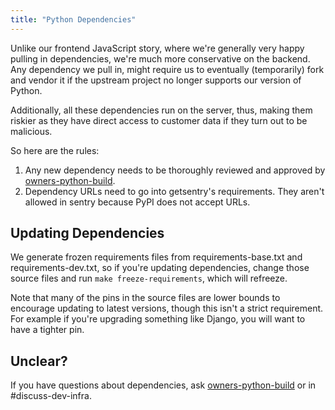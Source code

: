 ```yaml
---
title: "Python Dependencies"
---
```


Unlike our frontend JavaScript story, where we're generally very happy pulling in dependencies, we're much more conservative on
the backend. Any dependency we pull in, might require us to eventually (temporarily) fork and vendor it if the upstream
project no longer supports our version of Python.

Additionally, all these dependencies run on the server, thus, making them riskier as they have direct access to customer
data if they turn out to be malicious.

So here are the rules:

1. Any new dependency needs to be thoroughly reviewed and approved by [owners-python-build](https://github.com/orgs/getsentry/teams/owners-python-build/members).
2. Dependency URLs need to go into getsentry's requirements. They aren't allowed in sentry because PyPI does not accept URLs.


## Updating Dependencies

We generate frozen requirements files from requirements-base.txt and requirements-dev.txt,
so if you're updating dependencies, change those source files and run `make freeze-requirements`,
which will refreeze.

Note that many of the pins in the source files are lower bounds to encourage updating to latest versions,
though this isn't a strict requirement. For example if you're upgrading something like Django,
you will want to have a tighter pin.


## Unclear?

If you have questions about dependencies, ask [owners-python-build](https://github.com/orgs/getsentry/teams/owners-python-build/members) or in #discuss-dev-infra.
